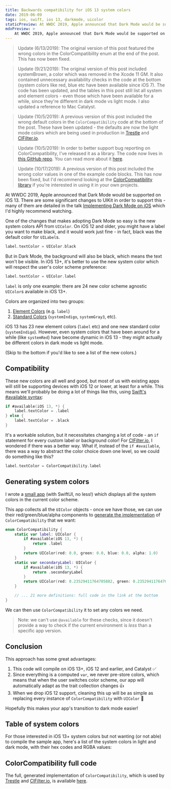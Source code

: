 ```yaml
---
title: Backwards compatibility for iOS 13 system colors
date: 2019-06-09
tags: ios, swift, ios 13, darkmode, uicolor
staticPreview: At WWDC 2019, Apple announced that Dark Mode would be supported on iOS 13. There are some significant changes to UIKit in order to support this - many of them are detailed in the talk Implementing Dark Mode on iOS which I'd highly recommend watching...
mdxPreview: >
    At WWDC 2019, Apple announced that Dark Mode would be supported on iOS 13. There are some significant changes to UIKit in order to support this - many of them are detailed in the talk [Implementing Dark Mode on iOS](https://developer.apple.com/videos/play/wwdc2019/214/) which I'd highly recommend watching...
---
```


> Update (6/13/2019): The original version of this post featured the wrong colors in the ColorCompatibility enum at the end of the post. This has now been fixed.

> Update (9/21/2019): The original version of this post included systemBrown, a color which was removed in the Xcode 11 GM. It also contained unnecessary availability checks in the code at the bottom (system colors like red, blue etc have been available since iOS 7). The code has been updated, and the tables in this post still list all system and element colors - even those which have been available for a while, since they're different in dark mode vs light mode. I also updated a reference to Mac Catalyst.

> Update (10/5/2019): A previous version of this post included the wrong default colors in the `ColorCompatibility` code at the bottom of the post. These have been updated - the defaults are now the light mode colors which are being used in production in [Trestle](https://itunes.apple.com/us/app/trestle-the-new-sudoku/id1300230302?mt=8) and [CIFilter.io](https://itunes.apple.com/us/app/cifilter-io/id1457458557?mt=8).

> Update (10/5/2019): In order to better support bug reporting on ColorCompatibility, I've released it as a library. The code now lives in [this GitHub repo](https://github.com/noahsark769/ColorCompatibility). You can read more about it [here](/blog/color-compatibility-pod).

> Update (10/17/2019): A previous version of this post included the wrong color values in one of the example code blocks. This has now been fixed, but I'd recommend looking at the [ColorCompatibility library](https://github.com/noahsark769/ColorCompatibility) if you're interested in using it in your own projects.

At WWDC 2019, Apple announced that Dark Mode would be supported on iOS 13. There are some significant changes to UIKit in order to support this - many of them are detailed in the talk [Implementing Dark Mode on iOS](https://developer.apple.com/videos/play/wwdc2019/214/) which I'd highly recommend watching.

One of the changes that makes adopting Dark Mode so easy is the new system colors API from `UIColor`. On iOS 12 and older, you might have a label you want to make black, and it would work just fine - in fact, black was the default color for `UILabel`s.

```swift
label.textColor = UIColor.black
```

But in Dark Mode, the background will also be black, which means the text won't be visible. In iOS 13+, it's better to use the new system color which will respect the user's color scheme preference:

```swift
label.textColor = UIColor.label
```

`label` is only one example: there are 24 new color scheme agnostic `UIColor`s available in iOS 13+.

Colors are organized into two groups:

1. [Element Colors](https://developer.apple.com/documentation/uikit/uicolor/ui_element_colors) (e.g. `label`)
2. [Standard Colors](https://developer.apple.com/documentation/uikit/uicolor/standard_colors) (`systemIndigo`, `systemGray3`, etc).

iOS 13 has 23 new element colors (`label` etc) and one new standard color (`systemIndigo`). However, even system colors that have been around for a while (like `systemRed`) have become dynamic in iOS 13 - they might actually be different colors in dark mode vs light mode.

(Skip to the bottom if you'd like to see a list of the new colors.)

<Instabug />

## Compatibility
These new colors are all well and good, but most of us with existing apps will still be supporting devices with iOS 12 or lower, at least for a while. This means we'll probably be doing a lot of things like this, using [Swift's #available syntax](https://docs.swift.org/swift-book/ReferenceManual/Attributes.html):

```swift
if #available(iOS 13, *) {
    label.textColor = .label
} else {
    label.textColor = .black
}
```

It's a workable solution, but it necessitates changing a lot of code - an `if` statement for every custom label or background color! For [CIFilter.io](/blog/cifilterio), I wondered if there was a better way. What if, instead of the `if #available`, there was a way to abstract the color choice down one level, so we could do something like this?

```swift
label.textColor = ColorCompatibility.label
```

## Generating system colors
I wrote a [small app](https://github.com/noahsark769/NGSystemColorComparison) (with SwiftUI, no less!) which displays all the system colors in the current color scheme.

<FlowGrid columns={2}>
    <CaptionedImage max={300} filename="systemcolors-light.png" alt="System colors (light mode)" caption="Light mode" />
    <CaptionedImage max={300} filename="systemcolors-dark.png" alt="System colors (dark mode)" caption="Dark mode" />
</FlowGrid>

This app collects all the `UIColor` objects - once we have those, we can use their red/green/blue/alpha components to [generate the implementation](https://github.com/noahsark769/NGSystemColorComparison/blob/master/NGSystemColorComparison/SystemColors.swift#L102) of `ColorCompatibility` that we want:

```swift
enum ColorCompatibility {
    static var label: UIColor {
        if #available(iOS 13, *) {
            return .label
        }
        return UIColor(red: 0.0, green: 0.0, blue: 0.0, alpha: 1.0)
    }
    static var secondaryLabel: UIColor {
        if #available(iOS 13, *) {
            return .secondaryLabel
        }
        return UIColor(red: 0.23529411764705882, green: 0.23529411764705882, blue: 0.2627450980392157, alpha: 0.6)
    }

    // ... 21 more definitions: full code in the link at the bottom
}
```

We can then use `ColorCompatibility` it to set any colors we need.

> Note: we can't use `@available` for these checks, since it doesn't provide a way to check if the current environment is _less_ than a specific app version.

## Conclusion

This approach has some great advantages:

1. This code will compile on iOS 13+, iOS 12 and earlier, and Catalyst ✅
2. Since everything is a computed `var`, we never pre-store colors, which means that when the user switches color scheme, our app will automatically adapt as the trait collection changes 👍
3. When we drop iOS 12 support, cleaning this up will be as simple as replacing every instance of `ColorCompatibility` with `UIColor` 🎉

Hopefully this makes your app's transition to dark mode easier!

## Table of system colors
For those interested in iOS 13+ system colors but not wanting (or not able) to compile the sample app, here's a list of the system colors in light and dark mode, with their hex codes and RGBA values:

<IOS13SystemColorTable />

## ColorCompatibility full code
The full, generated implementation of `ColorCompatibility`, which is used by [Trestle](https://itunes.apple.com/us/app/trestle-the-new-sudoku/id1300230302?mt=8) and [CIFilter.io](https://itunes.apple.com/us/app/cifilter-io/id1457458557?mt=8), is available [here](https://github.com/noahsark769/ColorCompatibility).
